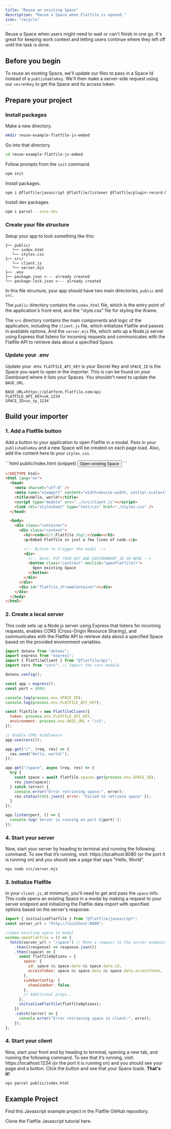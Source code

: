 ```yaml
---
title: "Reuse an existing Space"
description: "Reuse a Space when Flatfile is opened."
icon: "recycle"
---
```


Reuse a Space when users might need to wait or can't finish in one go. It's great for keeping work context and letting users continue where they left off until the task is done.

## Before you begin

To reuse an existing Space, we'll update our files to pass in a Space Id instead of a `publishableKey`. We'll then make a server-side request using our `secretKey` to get the Space and its access token.

<Snippet file="shared/sk_needed.mdx" />

<Snippet file="shared/guestauth.mdx" />

## Prepare your project

### Install packages

Make a new directory.

```bash
mkdir reuse-example-flatfile-js-embed
```

Go into that directory.

```bash
cd reuse-example-flatfile-js-embed
```

Follow prompts from the `init` command.

```bash
npm init
```

Install packages.

```bash
npm i @flatfile/javascript @flatfile/listener @flatfile/plugin-record-hook @flatfile/api cors dotenv express flatfile
```

Install dev packages.

```bash
npm i parcel --save-dev
```

### Create your file structure

Setup your app to look something like this:

```
├── public/
   └── index.html
   └── styles.css
├── src/
   └── client.js
   └── server.mjs
├── .env
├── package.json <--- already created
└── package-lock.json <--- already created
```

In this file structure, your app should have two main directories, `public` and `src.`

The `public` directory contains the `index.html` file, which is the entry point of the application's front-end, and the "style.css" file for styling the iframe.

The `src` directory contains the main components and logic of the application, including the `client.js` file, which initializes Flatfile and passes in available options. And the `server.mjs` file, which sets up a Node.js server using Express that listens for incoming requests and communicates with the Flatfile API to retrieve data about a specified Space.

### Update your .env

Update your .env. `FLATFILE_API_KEY` is your Secret Key and `SPACE_ID` is the Space you want to open in the importer. This is can be found on your Dashboard where it lists your Spaces. You shouldn't need to update the `BASE_URL`.

```
BASE_URL=https://platform.flatfile.com/api
FLATFILE_API_KEY=sk_1234
SPACE_ID=us_sp_1234
```

## Build your importer

### 1. Add a Flatfile button

Add a button to your application to open Flatfile in a modal. Pass in your `publishableKey` and a new Space will be created on each page load. Also, add the content here to your `styles.css`.

<CodeGroup>
```html public/index.html (snippet)
<button
  onclick="openFlatfile()"
>
  Open existing Space
</button>
```

```html public/index.html (full page)
<!DOCTYPE html>
<html lang="en">
  <head>
    <meta charset="utf-8" />
    <meta name="viewport" content="width=device-width, initial-scale=1" />
    <title>Hello, world!</title>
    <script type="module" src="../src/client.js"></script>
    <link rel="stylesheet" type="text/css" href="./styles.css" />
  </head>

  <body>
    <div class="container">
      <div class="content">
        <h2><code>&lt;Flatfile /&gt;</code></h2>
        <p>Embed Flatfile in just a few lines of code.</p>

        <!-- Button to trigger the modal -->
        <div>
          <!-- Note: PUT YOUR KEY AND ENVIRONMENT_ID IN HERE -->
          <button class="contrast" onclick="openFlatfile()">
            Open existing Space
          </button>
        </div>
      </div>
      <div id="flatfile_iFrameContainer"></div>
    </div>
  </body>
</html>
```

<Snippet file="shared/iframeStyles.mdx" />

</CodeGroup>

### 2. Create a local server

This code sets up a Node.js server using Express that listens for incoming requests, enables CORS (Cross-Origin Resource Sharing), and communicates with the Flatfile API to retrieve data about a specified Space based on the provided environment variables.

```jsx src/server.mjs
import dotenv from "dotenv";
import express from "express";
import { FlatfileClient } from "@flatfile/api";
import cors from "cors"; // Import the cors module

dotenv.config();

const app = express();
const port = 8080;

console.log(process.env.SPACE_ID);
console.log(process.env.FLATFILE_API_KEY);

const flatfile = new FlatfileClient({
  token: process.env.FLATFILE_API_KEY,
  environment: process.env.BASE_URL + "/v1",
});

// Enable CORS middleware
app.use(cors());

app.get("/", (req, res) => {
  res.send("Hello, world!");
});

app.get("/space", async (req, res) => {
  try {
    const space = await flatfile.spaces.get(process.env.SPACE_ID);
    res.json(space);
  } catch (error) {
    console.error("Error retrieving space:", error);
    res.status(500).json({ error: "Failed to retrieve space" });
  }
});

app.listen(port, () => {
  console.log(`Server is running on port ${port}`);
});
```

### 4. Start your server

Now, start your server by heading to terminal and running the following command. To see that it’s running, visit: https://localhost:8080 (or the port it is running on) and you should see a page that says "Hello, World".

```bash
npx node src/server.mjs
```

### 3. Initialize Flatfile

In your `client.js`, at minimum, you'll need to get and pass the `space` info. This code opens an existing Space in a modal by making a request to your server endpoint and initializing the Flatfile data import with specified options based on the server's response.

```js src/client.js
import { initializeFlatfile } from "@flatfile/javascript";
const server_url = "http://localhost:8080";

//open existing space in modal
window.openFlatfile = () => {
  fetch(server_url + "/space") // Make a request to the server endpoint
    .then((response) => response.json())
    .then((space) => {
      const flatfileOptions = {
        space: {
          id: space && space.data && space.data.id,
          accessToken: space && space.data && space.data.accessToken,
        },
        sidebarConfig: {
          showSidebar: false,
        },
        // Additional props...
      };
      initializeFlatfile(flatfileOptions);
    })
    .catch((error) => {
      console.error("Error retrieving space in client:", error);
    });
};
```

### 4. Start your client

Now, start your front end by heading to terminal, opening a new tab, and running the following command. To see that it’s running, visit: https://localhost:1234 (or the port it is running on) and you should see your page and a button. Click the button and see that your Space loads. **That's it!**

```bash
npx parcel public/index.html
```

## Example Project

Find this Javascript example project in the Flatfile GitHub repository.

<CardGroup cols={1}>
  <Card
    title="create-flatfile-javascript"
    icon="js"
    href="https://github.com/FlatFilers/create-flatfile-javascript"
  >
    Clone the Flatfile Javascript tutorial here.
  </Card>
</CardGroup>
